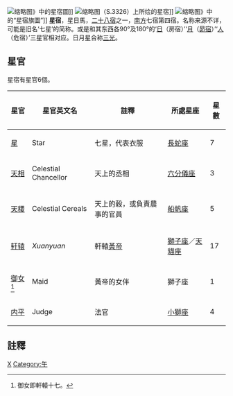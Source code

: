 {{about|二十八宿其中之一|天上不同的恆星組合|星座|天上劃分的二十八個區域|二十八宿}}
[[File:Imperial_Encyclopaedia_-_Military_Administration_-_pic014_-_星宿圖.svg|缩略图]]》中的星宿圖]]
[[File:星宿敦煌星圖.jpg|缩略图]]（S.3326）上所绘的星宿]]
[[File:Imperial_Encyclopaedia_-_Manufacture_-_pic0171_-_星宿旗圖.svg|缩略图]]》中的“星宿旗圖”]]
'''星宿'''，星日馬，[[二十八宿|二十八宿]]之一，[[南方|南方]]七宿第四宿。名称来源不详，可能是旧名‘七星’的简称。或是和其东西各90°及180°的‘[[房宿|日]]（房宿）’‘[[月_(星官)|月]]（[[昴宿|昴宿]]）’‘[[危宿|人]]（危宿）’三星官相对应。日月星合称[[天體|三光]]。

==星官==
星宿有星官6個。
{| class=wikitable 
|- 
! '''星官''' !! '''星官英文名''' !! '''註釋''' !! '''所處星座''' !! '''星數'''
|- 
| [[星_(星官)|星]] || Star || 七星，代表衣服 || [[長蛇座|長蛇座]] || 7
|- 
| [[天相_(星官)|天相]] || Celestial Chancellor || 天上的丞相 || [[六分儀座|六分儀座]] || 3
|- 
| [[天稷_(星官)|天稷]] || Celestial Cereals || 天上的穀，或負責農事的官員 || [[船帆座|船帆座]] || 5
|- 
| [[轩辕_(星官)|轩辕]] || ''Xuanyuan'' || 軒轅[[黃帝|黃帝]] || [[獅子座|獅子座]]／[[天貓座|天貓座]] || 17
|- 
| [[御女_(星宿)|御女]]<ref> 御女即軒轅十七。</ref> || Maid || 黃帝的女伴 || 獅子座 || 1
|- 
| [[内平_(星官)|内平]] || Judge || 法官 || [[小獅座|小獅座]] || 4
|}

{{二十八宿}}

{{中国古代星官-南方}}


==註釋==
{{reflist}}

[[Category:二十八宿|X]]
[[Category:午|Category:午]]